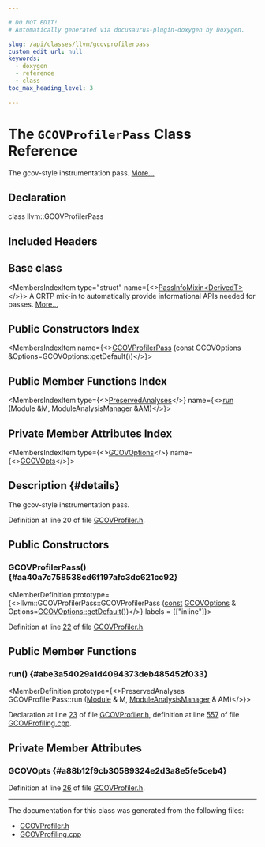 ```yaml
---

# DO NOT EDIT!
# Automatically generated via docusaurus-plugin-doxygen by Doxygen.

slug: /api/classes/llvm/gcovprofilerpass
custom_edit_url: null
keywords:
  - doxygen
  - reference
  - class
toc_max_heading_level: 3

---
```





# The `GCOVProfilerPass` Class Reference

<DoxygenPage pluginConfig={pluginConfig}>

The gcov-style instrumentation pass. <a href="#details">More...</a>

## Declaration

<CodeBlock>class llvm::GCOVProfilerPass</CodeBlock>

## Included Headers

<IncludesList>
<IncludesListItem
  filePath="llvm/Transforms/Instrumentation/GCOVProfiler.h"
  permalink="/docs/api/files/include/include/llvm/include/llvm/transforms/include/llvm/transforms/instrumentation/gcovprofiler-h"
  isLocal="true" />
</IncludesList>

## Base class

<MembersIndex>

<MembersIndexItem
  type="struct"
  name={<><a href="/docs/api/structs/llvm/passinfomixin">PassInfoMixin&lt;DerivedT&gt;</a></>}>
A CRTP mix-in to automatically provide informational APIs needed for passes. <a href="/docs/api/structs/llvm/passinfomixin/#details">More...</a>
</MembersIndexItem>

</MembersIndex>

## Public Constructors Index

<MembersIndex>

<MembersIndexItem
  name={<><a href="#aa40a7c758538cd6f197afc3dc621cc92">GCOVProfilerPass</a> (const GCOVOptions &amp;Options=GCOVOptions::getDefault())</>}>
</MembersIndexItem>

</MembersIndex>

## Public Member Functions Index

<MembersIndex>

<MembersIndexItem
  type={<><a href="/docs/api/classes/llvm/preservedanalyses">PreservedAnalyses</a></>}
  name={<><a href="#abe3a54029a1d4094373deb485452f033">run</a> (Module &amp;M, ModuleAnalysisManager &amp;AM)</>}>
</MembersIndexItem>

</MembersIndex>

## Private Member Attributes Index

<MembersIndex>

<MembersIndexItem
  type={<><a href="/docs/api/structs/llvm/gcovoptions">GCOVOptions</a></>}
  name={<><a href="#a88b12f9cb30589324e2d3a8e5fe5ceb4">GCOVOpts</a></>}>
</MembersIndexItem>

</MembersIndex>

## Description {#details}

The gcov-style instrumentation pass.

Definition at line 20 of file <a href="/docs/api/files/include/include/llvm/include/llvm/transforms/include/llvm/transforms/instrumentation/gcovprofiler-h">GCOVProfiler.h</a>.

<SectionDefinition>

## Public Constructors

### GCOVProfilerPass() {#aa40a7c758538cd6f197afc3dc621cc92}

<MemberDefinition
  prototype={<>llvm::GCOVProfilerPass::GCOVProfilerPass (<a href="/docs/api/files/lib/lib/target/lib/target/aarch64/aarch64promoteconstant-cpp/#a90f8350fecae261c25be85d38b451bff">const</a> <a href="/docs/api/structs/llvm/gcovoptions">GCOVOptions</a> &amp; Options=<a href="/docs/api/structs/llvm/gcovoptions/#a2a4f5ed715494231eea8c658023014dd">GCOVOptions::getDefault</a>())</>}
  labels = {["inline"]}>

Definition at line <a href="/docs/api/files/include/include/llvm/include/llvm/transforms/include/llvm/transforms/instrumentation/gcovprofiler-h/#l00022">22</a> of file <a href="/docs/api/files/include/include/llvm/include/llvm/transforms/include/llvm/transforms/instrumentation/gcovprofiler-h">GCOVProfiler.h</a>.
</MemberDefinition>

</SectionDefinition>

<SectionDefinition>

## Public Member Functions

### run() {#abe3a54029a1d4094373deb485452f033}

<MemberDefinition
  prototype={<>PreservedAnalyses GCOVProfilerPass::run (<a href="/docs/api/classes/llvm/module">Module</a> &amp; M, <a href="/docs/api/namespaces/llvm/#af9c9208365fd9ce11392b4d79485e259">ModuleAnalysisManager</a> &amp; AM)</>}>

Declaration at line <a href="/docs/api/files/include/include/llvm/include/llvm/transforms/include/llvm/transforms/instrumentation/gcovprofiler-h/#l00023">23</a> of file <a href="/docs/api/files/include/include/llvm/include/llvm/transforms/include/llvm/transforms/instrumentation/gcovprofiler-h">GCOVProfiler.h</a>, definition at line <a href="/docs/api/files/lib/lib/transforms/lib/transforms/instrumentation/gcovprofiling-cpp/#l00557">557</a> of file <a href="/docs/api/files/lib/lib/transforms/lib/transforms/instrumentation/gcovprofiling-cpp">GCOVProfiling.cpp</a>.
</MemberDefinition>

</SectionDefinition>

<SectionDefinition>

## Private Member Attributes

### GCOVOpts {#a88b12f9cb30589324e2d3a8e5fe5ceb4}

<MemberDefinition
  prototype="GCOVOptions llvm::GCOVProfilerPass::GCOVOpts">

Definition at line <a href="/docs/api/files/include/include/llvm/include/llvm/transforms/include/llvm/transforms/instrumentation/gcovprofiler-h/#l00026">26</a> of file <a href="/docs/api/files/include/include/llvm/include/llvm/transforms/include/llvm/transforms/instrumentation/gcovprofiler-h">GCOVProfiler.h</a>.
</MemberDefinition>

</SectionDefinition>

<hr/>

The documentation for this class was generated from the following files:

<ul>
<li><a href="/docs/api/files/include/include/llvm/include/llvm/transforms/include/llvm/transforms/instrumentation/gcovprofiler-h">GCOVProfiler.h</a></li>
<li><a href="/docs/api/files/lib/lib/transforms/lib/transforms/instrumentation/gcovprofiling-cpp">GCOVProfiling.cpp</a></li>
</ul>

</DoxygenPage>
